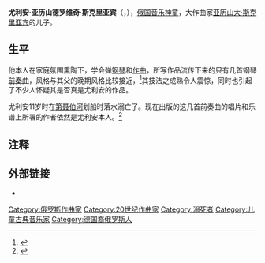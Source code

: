 {{noteTA
|G1=Music
|T=zh-cn:尤利安·斯克里亚宾;zh-tw:尤利安·史克里亞賓;zh-hk:尤利安·史加爾亞賓;
|1=zh-cn:斯克里亚宾;zh-tw:史克里亞賓;zh-hk:史加爾亞賓;
}}
{{Infobox classical
| 中文名 = 尤利安·斯克里亚宾
| 画像 = Scriabin Julian Kiev 1919.jpg
| 附注 =
| 原文名 = Юлиан Александрович Скрябин
| 拉丁字母 = Julian Alexandrovich Scriabin
| 国别 = 俄罗斯
| 出生日期 = 1908年2月12日
| 出生地 = 瑞士洛桑
| 逝世日期 = 1919年6月22日(11歲)
| 逝世地 = 基辅
| 所属时期 = 20世纪
| 所属乐派 =
| 擅长作品类型 = 钢琴独奏曲
| 代表作 = 数首钢琴前奏曲
| 师从 = 
| 学生 =
}}

'''尤利安·亚历山德罗维奇·斯克里亚宾'''（{{lang-ru|'''Юлиан Александрович Скрябин'''}}，{{bd|1908年|2月12日|1919年|6月22日}}），[[俄国|俄国]][[音乐|音乐]][[神童|神童]]，大作曲家[[亚历山大·斯克里亚宾|亚历山大·斯克里亚宾]]的儿子。

==生平==
他本人在家庭氛围熏陶下，学会弹[[钢琴|钢琴]]和[[音樂創作|作曲]]，所写作品流传下来的只有几首钢琴[[前奏曲|前奏曲]]，风格与其父的晚期风格比较接近，<ref>{{Cite web |url=http://www.naxos.com/composerinfo/Julian_Scriabin/23993.htm |title=存档副本 |access-date=2009-12-18 |archive-date=2008-06-12 |archive-url=https://web.archive.org/web/20080612012113/http://www.naxos.com/composerinfo/Julian_Scriabin/23993.htm |dead-url=no }}</ref>其技法之成熟令人震惊，同时也引起了不少人怀疑其是否真是尤利安的作品。

尤利安11岁时在[[第聂伯河|第聂伯河]]划船时落水溺亡了。现在出版的这几首前奏曲的唱片和乐谱上所署的作者依然是尤利安本人。<ref>{{Cite web |url=http://www.naxos.com/catalogue/item.asp?item_code=8.554145 |title=存档副本 |access-date=2009-12-18 |archive-date=2020-09-20 |archive-url=https://web.archive.org/web/20200920023037/https://www.naxos.com/catalogue/item.asp?item_code=8.554145 |dead-url=no }}</ref>

==注释==
<references/>

==外部链接==
* {{IMSLP|id=Scriabin, Julian}}

{{Authority control}}
{{DEFAULTSORT:Scriabin, Julian}}
[[Category:俄罗斯作曲家|Category:俄罗斯作曲家]]
[[Category:20世纪作曲家|Category:20世纪作曲家]]
[[Category:溺死者|Category:溺死者]]
[[Category:儿童古典音乐家|Category:儿童古典音乐家]]
[[Category:德国裔俄罗斯人|Category:德国裔俄罗斯人]]